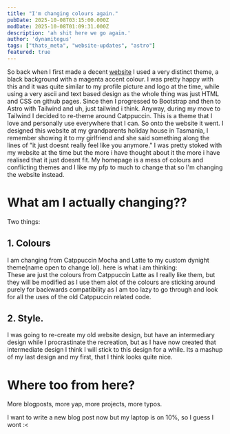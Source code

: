 ```yaml
---
title: "I'm changing colours again."
pubDate: 2025-10-08T03:15:00.000Z
modDate: 2025-10-08T01:09:31.000Z
description: 'ah shit here we go again.'
author: 'dynamitegus'
tags: ["thats_meta", "website-updates", "astro"]
featured: true
---
```


So back when I first made a decent [website](https://github.com/dynamitegus/dynamitegus.github.io) I used a very distinct theme, a black background with a magenta accent colour. I was pretty happy with this and it was quite similar to my profile picture and logo at the time, while using a very ascii and text based design as the whole thing was just HTML and CSS on github pages. Since then I progressed to Bootstrap and then to Astro with Tailwind and uh, just tailwind i think. Anyway, during my move to Tailwind I decided to re-theme around Catppuccin. This is a theme that I love and personally use everywhere that I can. So onto the website it went.
I designed this website at my grandparents holiday house in Tasmania, I remember showing it to my girlfriend and she said something along the lines of \"it just doesnt really feel like you anymore.\" I was pretty stoked with my website at the time but the more i have thought about it the more i have realised that it just doesnt fit. My homepage is a mess of colours and conflicting themes and I like my pfp to much to change that so I\'m changing the website instead.
# What am I actually changing??
Two things:
## 1. Colours
I am changing from Catppuccin Mocha and Latte to my custom dynight theme\(name open to change lol\).
here is what i am thinking:
<ColourBoxes />
\
These are just the colours from Catppuccin Latte as I really like them, but they will be modified as I use them alot of the colours are sticking around purely for backwards compatibility as I am too lazy to go through and look for all the uses of the old Catppuccin related code.
## 2. Style.
I was going to re-create my old website design, but have an intermediary design while I procrastinate the recreation, but as I have now created that intermediate design I think I will stick to this design for a while. Its a mashup of my last design and my first, that I think looks quite nice.
# Where too from here?
More blogposts, more yap, more projects, more typos.

I want to write a new blog post now but my laptop is on 10%, so I guess I wont \:\<